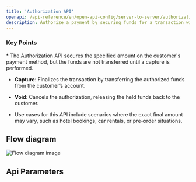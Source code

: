 ```yaml
---
title: 'Authorization API'
openapi: /api-reference/en/open-api-config/server-to-server/authorization.json POST /api/v1/server-to-server-interface/authorization
description: Authorize a payment by securing funds for a transaction without capturing them immediately.
---
```


### Key Points

<Info>
  * The Authorization API secures the specified amount on the customer's payment method, but the funds are not transferred until a capture is performed.

  * **Capture**: Finalizes the transaction by transferring the authorized funds from the customer’s account.

  * **Void**: Cancels the authorization, releasing the held funds back to the customer.

  * Use cases for this API include scenarios where the exact final amount may vary, such as hotel bookings, car rentals, or pre-order situations.
</Info>

## Flow diagram

![Flow diagram image](/images/timeline-diagram/flows-API-Authorisation.svg)

## Api Parameters
